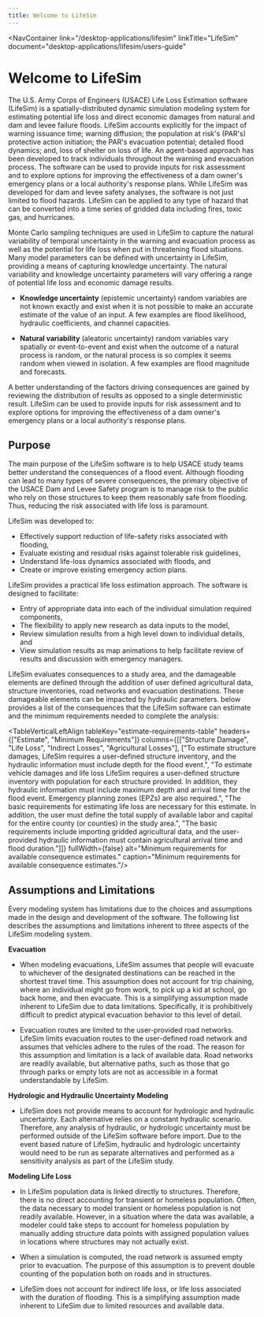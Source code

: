 ```yaml
---
title: Welcome to LifeSim
---
```



<NavContainer 
  link="/desktop-applications/lifesim"
  linkTitle="LifeSim" 
  document="desktop-applications/lifesim/users-guide"
></NavContainer>

# Welcome to LifeSim

The U.S. Army Corps of Engineers (USACE) Life Loss Estimation software (LifeSim) is a spatially-distributed dynamic simulation modeling system for estimating 
potential life loss and direct economic damages from natural and dam and levee failure floods. LifeSim accounts explicitly for the impact of warning issuance time; 
warning diffusion; the population at risk's (PAR's) protective action initiation; the PAR's evacuation potential; detailed flood dynamics; and, loss of shelter on loss of life. 
An agent-based approach has been developed to track individuals throughout the warning and evacuation process. The software can be used to provide inputs for risk assessment and 
to explore options for improving the effectiveness of a dam owner's emergency plans or a local authority's response plans. While LifeSim was developed for dam and levee safety analyses, 
the software is not just limited to flood hazards. LifeSim can be applied to any type of hazard that can be converted into a time series of gridded data including fires, toxic gas, and hurricanes.

Monte Carlo sampling techniques are used in LifeSim to capture the natural variability of temporal uncertainty in the warning and evacuation process as well as the potential for life loss when put 
in threatening flood situations. Many model parameters can be defined with uncertainty in LifeSim, providing a means of capturing knowledge uncertainty. The natural variability and knowledge uncertainty 
parameters will vary offering a range of potential life loss and economic damage results. 

- **Knowledge uncertainty** (epistemic uncertainty) random variables are not known exactly and exist when it is not possible to make an accurate estimate of the value of an input. A few examples are flood likelihood, hydraulic coefficients, and channel capacities.

- **Natural variability** (aleatoric uncertainty) random variables vary spatially or event-to-event and exist when the outcome of a natural process is random, or the natural process is so complex it seems random when viewed in isolation. A few examples are flood magnitude and forecasts.

A better understanding of the factors driving consequences are gained by reviewing the distribution of results as opposed to a single deterministic result. LifeSim can be used to provide inputs for 
risk assessment and to explore options for improving the effectiveness of a dam owner's emergency plans or a local authority's response plans.

## Purpose

The main purpose of the LifeSim software is to help USACE study teams better understand the consequences of a flood event. Although flooding can lead to many types of severe consequences, 
the primary objective of the USACE Dam and Levee Safety program is to manage risk to the public who rely on those structures to keep them reasonably safe from flooding. Thus, reducing the risk associated 
with life loss is paramount. 

LifeSim was developed to:

- Effectively support reduction of life-safety risks associated with flooding,
- Evaluate existing and residual risks against tolerable risk guidelines,
- Understand life-loss dynamics associated with floods, and
- Create or improve existing emergency action plans.

LifeSim provides a practical life loss estimation approach. The software is designed to facilitate:

- Entry of appropriate data into each of the individual simulation required components,
- The flexibility to apply new research as data inputs to the model,
- Review simulation results from a high level down to individual details, and
- View simulation results as map animations to help facilitate review of results and discussion with emergency managers.

LifeSim evaluates consequences to a study area, and the damageable elements are defined through the addition of user defined agricultural data, structure inventories, road networks and evacuation destinations. These 
damageable elements can be impacted by hydraulic parameters. <TableReference tableKey="estimate-requirements-table"/> below provides a list of the consequences that the LifeSim software can estimate and the minimum requirements needed to complete the analysis:

<TableVerticalLeftAlign
tableKey="estimate-requirements-table" 
headers={["Estimate", "Minimum Requirements"]} 
columns={[["Structure Damage", "Life Loss", "Indirect Losses", "Agricultural Losses"],
["To estimate structure damages, LifeSim requires a user-defined structure inventory, and the hydraulic information must include depth for the flood event.", 
"To estimate vehicle damages and life loss LifeSim requires a user-defined structure inventory with population for each structure provided. In addition, they hydraulic information must include maximum depth and arrival time for the flood event. Emergency planning zones (EPZs) are also required.",
"The basic requirements for estimating life loss are necessary for this estimate. In addition, the user must define the total supply of available labor and capital for the entire county (or counties) in the study area.",
"The basic requirements include importing gridded agricultural data, and the user-provided hydraulic information must contain agricultural arrival time and flood duration."]]} 
fullWidth={false} 
alt="Minimum requirements for available consequence estimates." 
caption="Minimum requirements for available consequence estimates."/>


## Assumptions and Limitations

Every modeling system has limitations due to the choices and assumptions made in the design and development of the software. The following list describes the 
assumptions and limitations inherent to three aspects of the LifeSim modeling system.

**Evacuation**
- When modeling evacuations, LifeSim assumes that people will evacuate to whichever of the designated destinations can be reached in the shortest travel time. 
This assumption does not account for trip chaining, where an individual might go from work, to pick up a kid at school, go back home, and then evacuate. 
This is a simplifying assumption made inherent to LifeSim due to data limitations. Specifically, it is prohibitively difficult to predict atypical evacuation behavior to this level of detail. 

- Evacuation routes are limited to the user-provided road networks. LifeSim limits evacuation routes to the user-defined road network and assumes that vehicles adhere to the rules of the road. 
The reason for this assumption and limitation is a lack of available data. Road networks are readily available, but alternative paths, such as those that go through parks or empty lots are not as accessible in a format understandable by LifeSim.

**Hydrologic and Hydraulic Uncertainty Modeling**
- LifeSim does not provide means to account for hydrologic and hydraulic uncertainty. Each alternative relies on a constant hydraulic scenario. Therefore, any analysis of hydraulic, 
or hydrologic uncertainty must be performed outside of the LifeSim software before import. Due to the event based nature of LifeSim, hydraulic and hydrologic uncertainty would need to be 
run as separate alternatives and performed as a sensitivity analysis as part of the LifeSim study.

**Modeling Life Loss**
- In LifeSim population data is linked directly to structures. Therefore, there is no direct accounting for transient or homeless population. 
Often, the data necessary to model transient or homeless population is not readily available. However, in a situation where the data was available, 
a modeler could take steps to account for homeless population by manually adding structure data points with assigned population values in locations where structures may not actually exist. 

- When a simulation is computed, the road network is assumed empty prior to evacuation. The purpose of this assumption is to prevent double counting of the population both on roads and in structures.  

- LifeSim does not account for indirect life loss, or life loss associated with the duration of flooding. This is a simplifying assumption made inherent to LifeSim due to limited resources and available data. 
